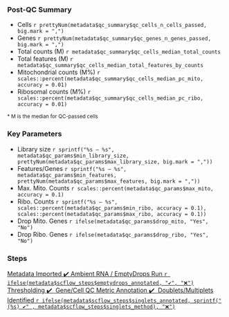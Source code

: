 <div class = "row">
<div class = "col-md-4">
### Post-QC Summary
<ul class="list-group">
  <li class="list-group-item d-flex justify-content-between align-items-center">
    Cells
    <span class="badge badge-success badge-pill">
    `r prettyNum(metadata$qc_summary$qc_cells_n_cells_passed, big.mark = ",")`
    </span>
  </li>
  <li class="list-group-item d-flex justify-content-between align-items-center">
    Genes
    <span class="badge badge-success badge-pill">
    `r prettyNum(metadata$qc_summary$qc_genes_n_genes_passed, big.mark = ",")`
    </span>
  </li>
  <li class="list-group-item d-flex justify-content-between align-items-center">
    Total counts (M)
    <span class="badge badge-primary badge-pill">
    `r metadata$qc_summary$qc_cells_median_total_counts`
    </span>
  </li>
  <li class="list-group-item d-flex justify-content-between align-items-center">
    Total features (M)
    <span class="badge badge-primary badge-pill">
    `r metadata$qc_summary$qc_cells_median_total_features_by_counts`
    </span>
  </li>
  <li class="list-group-item d-flex justify-content-between align-items-center">
    Mitochondrial counts (M%)
    <span class="badge badge-primary badge-pill">
    `r scales::percent(metadata$qc_summary$qc_cells_median_pc_mito, accuracy = 0.01)`
    </span>
  </li>
  <li class="list-group-item d-flex justify-content-between align-items-center">
    Ribosomal counts (M%)
    <span class="badge badge-primary badge-pill">
    `r scales::percent(metadata$qc_summary$qc_cells_median_pc_ribo, accuracy = 0.01)`
    </span>
  </li>
</ul>
<p><small>* M is the median for QC-passed cells</small></p>
</div>

<div class = "col-md-4">
### Key Parameters
<ul class="list-group">
  <li class="list-group-item d-flex justify-content-between align-items-center">
    Library size
    <span class="badge badge-primary badge-pill">
    `r sprintf("%s – %s", metadata$qc_params$min_library_size, prettyNum(metadata$qc_params$max_library_size, big.mark = ","))`
    </span>
  </li>
  <li class="list-group-item d-flex justify-content-between align-items-center">
    Features/Genes
    <span class="badge badge-primary badge-pill">
    `r sprintf("%s – %s", metadata$qc_params$min_features, prettyNum(metadata$qc_params$max_features, big.mark = ","))`
    </span>
  </li>
  <li class="list-group-item d-flex justify-content-between align-items-center">
    Max. Mito. Counts
    <span class="badge badge-primary badge-pill">
    `r scales::percent(metadata$qc_params$max_mito, accuracy = 0.1)`
    </span>
  </li>
  <li class="list-group-item d-flex justify-content-between align-items-center">
    Ribo. Counts
    <span class="badge badge-primary badge-pill">
    `r sprintf("%s – %s", scales::percent(metadata$qc_params$min_ribo, accuracy = 0.1), scales::percent(metadata$qc_params$max_ribo, accuracy = 0.1))`
    </span>
  </li>
  <li class="list-group-item d-flex justify-content-between align-items-center">
    Drop Mito. Genes
    <span class="badge badge-primary badge-pill">
    `r ifelse(metadata$qc_params$drop_mito, "Yes", "No")`
    </span>
  </li>
  <li class="list-group-item d-flex justify-content-between align-items-center">
    Drop Ribo. Genes
    <span class="badge badge-primary badge-pill">
    `r ifelse(metadata$qc_params$drop_ribo, "Yes", "No")`
    </span>
  </li>
</ul>
</div>

<div class = "col-md-4">
### Steps
<div class="list-group">
  <a href="#" class="list-group-item list-group-item-action">
    Metadata Imported 
    <span class="badge badge-pill badge-light">
    ✔️
    </span>
  </a>
  <a href="#" class="list-group-item list-group-item-action">
    Ambient RNA / EmptyDrops Run
    <span class="badge badge-light">
    `r ifelse(metadata$scflow_steps$emptydrops_annotated, "✔️", "❌")`
    </span>
  </a>
  <a href="#" class="list-group-item list-group-item-action">
    Thresholding
    <span class="badge badge-light">
    ✔️
    </span>️
  </a>
  <a href="#" class="list-group-item list-group-item-action">
    Gene/Cell QC Metric Annotation
    <span class="badge badge-light">
    ✔️
    </span>️
  </a>
  <a href="#" class="list-group-item list-group-item-action">
    Doublets/Multiplets Identified
    <span class="badge badge-light">
    `r ifelse(metadata$scflow_steps$singlets_annotated, sprintf("(%s) ✔️" , metadata$scflow_steps$singlets_method), "❌")`
    </span>
  </a>
</div>
</div>
